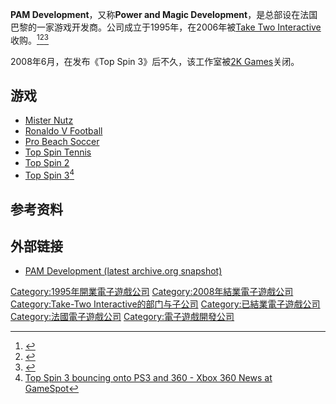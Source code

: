 {{NoteTA
| G1=Games
}}

'''PAM Development'''，又称'''Power and Magic Development'''，是总部设在法国巴黎的一家游戏开发商。公司成立于1995年，在2006年被[[Take_Two_Interactive|Take Two Interactive]]收购。<ref>{{Cite web |url=http://uk.games.ign.com/objects/499/499403.html |title=IGN: PAM Development<!-- Bot generated title --> |accessdate=2015-11-07 |archive-date=2011-07-13 |archive-url=https://web.archive.org/web/20110713004736/http://uk.games.ign.com/objects/499/499403.html |dead-url=no }}</ref><ref>{{Cite web |url=http://uk.games.ign.com/articles/816/816338p1.html |title=IGN: 2K Games & 2K Sports Reveal GC Lineup<!-- Bot generated title --> |accessdate=2015-11-07 |archive-date=2011-07-13 |archive-url=https://web.archive.org/web/20110713004750/http://uk.games.ign.com/articles/816/816338p1.html |dead-url=no }}</ref><ref>{{Cite web |url=http://www.mcvuk.com/press-releases/31343/2K-Sports-Announces-Top-Spin-Tennis-for-Nintendos-Wiitrade |title=Top Spin Tennis - Press Releases - www.mcvuk.com<!-- Bot generated title --> |accessdate=2015-11-07 |archive-date=2007-10-10 |archive-url=https://web.archive.org/web/20071010220842/http://www.mcvuk.com/press-releases/31343/2K-Sports-Announces-Top-Spin-Tennis-for-Nintendos-Wiitrade |dead-url=no }}</ref>

2008年6月，在发布《Top Spin 3》后不久，该工作室被[[2K_Games|2K Games]]关闭。

== 游戏 ==

* [[Mister_Nutz|Mister Nutz]]
* [[Ronaldo_V_Football|Ronaldo V Football]]
* [[Pro_Beach_Soccer|Pro Beach Soccer]]
* [[Top_Spin_Tennis|Top Spin Tennis]]
* [[Top_Spin_2|Top Spin 2]]
* [[Top_Spin_3|Top Spin 3]]<ref>[http://uk.gamespot.com/xbox360/sports/topspin3/news.html?sid=6174647 Top Spin 3 bouncing onto PS3 and 360 - Xbox 360 News at GameSpot<!-- Bot generated title -->]{{dead link|date=2017年11月 |bot=InternetArchiveBot |fix-attempted=yes }}</ref>

== 参考资料 ==
{{reflist}}

== 外部链接 ==

* [https://web.archive.org/web/20080325141017/http://www.pamdev.com/ PAM Development (latest archive.org snapshot)]

{{Take-Two Interactive}}

{{DEFAULTSORT:PAM Development}}
[[Category:1995年開業電子遊戲公司|Category:1995年開業電子遊戲公司]]
[[Category:2008年結業電子遊戲公司|Category:2008年結業電子遊戲公司]]
[[Category:Take-Two_Interactive的部门与子公司|Category:Take-Two Interactive的部门与子公司]]
[[Category:已結業電子遊戲公司|Category:已結業電子遊戲公司]]
[[Category:法國電子遊戲公司|Category:法國電子遊戲公司]]
[[Category:電子遊戲開發公司|Category:電子遊戲開發公司]]

{{TakeTwo-stub}}
{{Europe-videogame-company-stub}}
